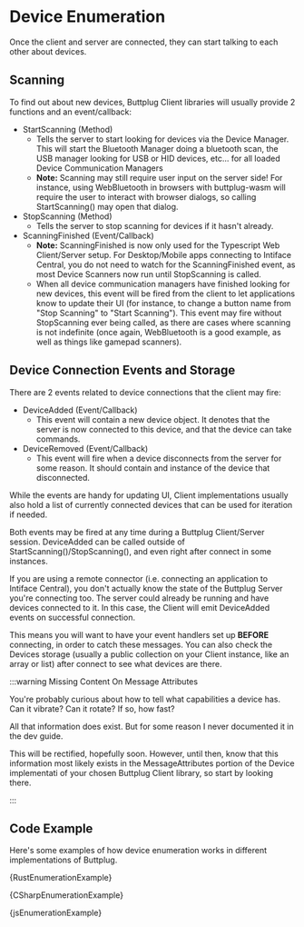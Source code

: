 
# Device Enumeration

Once the client and server are connected, they can start talking to each other about devices.

## Scanning

To find out about new devices, Buttplug Client libraries will usually provide 2 functions and an
event/callback:

- StartScanning (Method)
  - Tells the server to start looking for devices via the Device Manager. This will start the
    Bluetooth Manager doing a bluetooth scan, the USB manager looking for USB or HID devices,
    etc... for all loaded Device Communication Managers
  - **Note:** Scanning may still require user input on the server side! For instance, using
    WebBluetooth in browsers with buttplug-wasm will require the user to interact with browser
    dialogs, so calling StartScanning() may open that dialog.
- StopScanning (Method)
  - Tells the server to stop scanning for devices if it hasn't already.
- ScanningFinished (Event/Callback)
  - **Note:** ScanningFinished is now only used for the Typescript Web Client/Server setup. For
    Desktop/Mobile apps connecting to Intiface Central, you do not need to watch for the
    ScanningFinished event, as most Device Scanners now run until StopScanning is called.
  - When all device communication managers have finished looking for new devices, this event will
    be fired from the client to let applications know to update their UI (for instance, to change a
    button name from "Stop Scanning" to "Start Scanning"). This event may fire without StopScanning
    ever being called, as there are cases where scanning is not indefinite (once again,
    WebBluetooth is a good example, as well as things like gamepad scanners).

## Device Connection Events and Storage

There are 2 events related to device connections that the client may fire:

- DeviceAdded (Event/Callback)
    - This event will contain a new device object. It denotes that the server is now connected to
      this device, and that the device can take commands.
- DeviceRemoved (Event/Callback)
    - This event will fire when a device disconnects from the server for some reason. It should
      contain and instance of the device that disconnected.
    
While the events are handy for updating UI, Client implementations usually also hold a list of
currently connected devices that can be used for iteration if needed.

Both events may be fired at any time during a Buttplug Client/Server session. DeviceAdded can be
called outside of StartScanning()/StopScanning(), and even right after connect in some instances.

If you are using a remote connector (i.e. connecting an application to Intiface Central), you don't
actually know the state of the Buttplug Server you're connecting too. The server could already be
running and have devices connected to it. In this case, the Client will emit DeviceAdded events on
successful connection. 

This means you will want to have your event handlers set up **BEFORE** connecting, in order to catch
these messages. You can also check the Devices storage (usually a public collection on your Client
instance, like an array or list) after connect to see what devices are there.

:::warning Missing Content On Message Attributes

You're probably curious about how to tell what capabilities a device has. Can it vibrate? Can it
rotate? If so, how fast?

All that information does exist. But for some reason I never documented it in the dev guide. 

This will be rectified, hopefully soon. However, until then, know that this information most likely
exists in the MessageAttributes portion of the Device implementati of your chosen Buttplug Client
library, so start by looking there.

:::

## Code Example

Here's some examples of how device enumeration works in different implementations of Buttplug.

<Tabs groupId="examples">
<TabItem value="rust" label="Rust">


<CodeBlock language="rust">{RustEnumerationExample}</CodeBlock>

</TabItem>
<TabItem value="csharp" label="C#">


<CodeBlock language="csharp">{CSharpEnumerationExample}</CodeBlock>

</TabItem>
<TabItem value="js" label="Javascript">


<CodeBlock language="js">{jsEnumerationExample}</CodeBlock>

</TabItem>
</Tabs>


